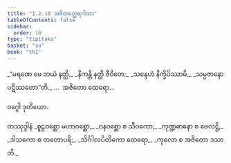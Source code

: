 ```yaml
---
title: "1.2.10 အဇိတတ္ထေရဂါထာ"
tableOfContents: false
sidebar:
  order: 10
type: "tipitaka"
basket: "su"
book: "th1"
---
```



<DynamicBreadcrumb />

<Division number="20" book="th1" e="ch" v="19" p="224">

<Paragraph number="46" type="verses" book="th1">
_“မရဏေ မေ ဘယံ နတ္ထိ,_  
_နိကန္တိ နတ္ထိ ဇီဝိတေ;_  
_သန္ဒေဟံ နိက္ခိပိဿာမိ,_  
_သမ္ပဇာနော ပဋိဿတော”တိ._  


</Paragraph>
</Division>

<Paragraph number="47" type="center" book="th1">
…  အဇိတော ထေရော…

  
ဝဂ္ဂေါ ဒုတိယော.



</Paragraph>

<Paragraph number="48" type="center" book="th1">
တဿုဒ္ဒါနံ


</Paragraph>

<Paragraph number="49" type="verses" book="th1">
_စူဠဝစ္ဆော မဟာဝစ္ဆော,_  
_ဝနဝစ္ဆော စ သီဝကော;_  
_ကုဏ္ဍဓာနော စ ဗေလဋ္ဌိ,_  
_ဒါသကော စ တတောပရိ;_  
_သိင်္ဂါလပိတိကော ထေရော,_  
_ကုလော စ အဇိတော ဒသာတိ._
</Paragraph>